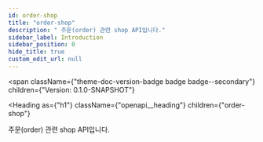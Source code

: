 ```yaml
---
id: order-shop
title: "order-shop"
description: " 주문(order) 관련 shop API입니다."
sidebar_label: Introduction
sidebar_position: 0
hide_title: true
custom_edit_url: null
---
```



<span
  className={"theme-doc-version-badge badge badge--secondary"}
  children={"Version: 0.1.0-SNAPSHOT"}
>
</span>

<Heading
  as={"h1"}
  className={"openapi__heading"}
  children={"order-shop"}
>
</Heading>



 주문(order) 관련 shop API입니다.


      